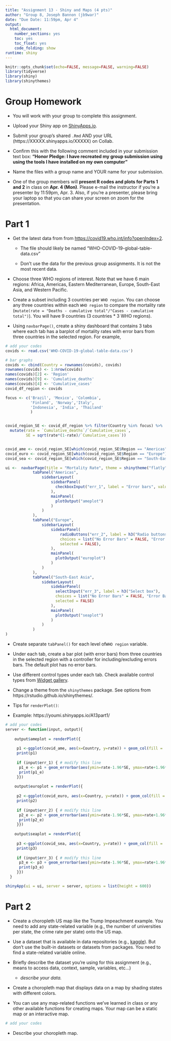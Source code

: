 ---
title: "Assignment 13 - Shiny and Maps (4 pts)"
author: "Group 8, Joseph Bannon (jb9war)"
date: "Due Date: 11:59pm, Apr 4"
output:
  html_document:
    number_sections: yes
    toc: yes
    toc_float: yes
    code_folding: show
runtime: shiny    
---

```{r setup, include=FALSE}
knitr::opts_chunk$set(echo=FALSE, message=FALSE, warning=FALSE)
library(tidyverse)
library(shiny)
library(shinythemes)
```

# Group Homework 

- You will work with your group to complete this assignment.

- Upload your Shiny app on [ShinyApps.io](https://www.shinyapps.io).

- Submit your group's shared `.Rmd` AND your URL (https://XXXXX.shinyapps.io/XXXXX) on Collab.

- Confirm this with the following comment included in your submission text box: **"Honor Pledge: I have recreated my group submission using using the tools I have installed on my own computer"**
    
- Name the files with a group name and YOUR name for your submission.

- One of the group members will **present R codes and plots for Parts 1 and 2** in class on **Apr. 4 (Mon)**. Please e-mail the instructor if you're a presenter by 11:59pm, Apr. 3. Also, if you're a presenter, please bring your laptop so that you can share your screen on zoom for the presentation.

# Part 1

- Get the latest data from from [https://covid19.who.int/info?openIndex=2](https://covid19.who.int/info?openIndex=2).
      
   - The file should likely be named "WHO-COVID-19-global-table-data.csv"
      
   - Don't use the data for the previous group assignments. It is not the most recent data. 

- Choose three WHO regions of interest. Note that we have 6 main regions: Africa, Americas, Eastern Mediterranean, Europe, South-East Asia, and Western Pacific.

- Create a subset including 3 countries per `WHO region`. You can choose any three countries within each `WHO region` to compare the mortality rate (`mutate(rate = "Deaths - cumulative total"/"Cases - cumulative total")`). You will have 9 countries (3 countries * 3 WHO regions).

- Using `navbarPage()`, create a shiny dashboard that contains 3 tabs where each tab has a barplot of mortality rates with error bars from three countries in the selected region. For example,

```{r}
# add your codes 
covids <- read.csv('WHO-COVID-19-global-table-data.csv')
```

```{r}
# bar graphs
covids <- cbind(Country = rownames(covids), covids)
rownames(covids) <- 1:nrow(covids)
names(covids)[2] <- 'Region'
names(covids)[9] <- 'Cumulative_deaths'
names(covids)[4] <- 'Cumulative_cases'
covid_df_region <- covids
```

```{r}
focus <- c('Brazil', 'Mexico', 'Colombia', 
           'Finland', 'Norway','Italy',
           'Indonesia', 'India', 'Thailand'
           )


covid_region_SE <- covid_df_region %>% filter(Country %in% focus) %>%
  mutate(rate = `Cumulative_deaths`/`Cumulative_cases`, 
         SE = sqrt(rate*(1-rate)/`Cumulative_cases`))


covid_ame <- covid_region_SE[which(covid_region_SE$Region == "Americas"),]
covid_euro <- covid_region_SE[which(covid_region_SE$Region == "Europe"),]
covid_sea <- covid_region_SE[which(covid_region_SE$Region == "South-East Asia"),]


```

```{r}
ui <-  navbarPage(title = "Mortality Rate", theme = shinytheme("flatly"),
            tabPanel("Americas", 
                sidebarLayout(
                    sidebarPanel(
                      checkboxInput("err_1", label = "Error bars", value = FALSE)
                    ),
                    mainPanel(
                      plotOutput("ameplot")
                    )
                )
            ),
            tabPanel("Europe",
                sidebarLayout(
                    sidebarPanel(
                        radioButtons("err_2", label = h3("Radio buttons"),
                        choices = list("No Error Bars" = FALSE, "Error Bars" = TRUE), 
                        selected = FALSE),
                    ),
                    mainPanel(
                      plotOutput("europlot")
                    )
                )         
            ), 
            tabPanel("South-East Asia",
                sidebarLayout(
                    sidebarPanel(
                      selectInput("err_3", label = h3("Select box"), 
                      choices = list("No Error Bars" = FALSE, "Error Bars" = TRUE), 
                      selected = FALSE)
                    ),
                    mainPanel(
                      plotOutput("seaplot")
                    )
                )
            )
) 
```      


- Create separate `tabPanel()` for each level of`WHO region` variable.

- Under each tab, create a bar plot (with error bars) from three countries in the selected region with a controller for including/excluding errors bars. The default plot has no error bars.

- Use different control types under each tab. Check available control types from [Widget gallery](https://shiny.rstudio.com/gallery/widget-gallery.html).
  
- Change a theme from the `shinythemes` package. See options from https://rstudio.github.io/shinythemes/.   

- Tips for  `renderPlot()`:

- Example: https://youmi.shinyapps.io/A13part1/

```{r}
# add your codes 
server <- function(input, output){
    
    output$ameplot = renderPlot({
     
     p1 <-ggplot(covid_ame, aes(x=Country, y=rate)) + geom_col(fill = 'light blue') + theme() + labs(x = 'WHO: # Reported Deaths / # Reported Cases', y = 'Mortality rate', title="Mortality rate grouped by Region: Americas", )
     print(p1)
      
     if (input$err_1) { # modify this line
      p1_e <- p1 + geom_errorbar(aes(ymin=rate-1.96*SE, ymax=rate+1.96*SE), width=.2)  # add error bars
      print(p1_e)
     }})
    
    output$europlot = renderPlot({
     
     p2 <-ggplot(covid_euro, aes(x=Country, y=rate)) + geom_col(fill = 'light blue') + theme() + labs(x = 'WHO: # Reported Deaths / # Reported Cases', y = 'Mortality rate', title="Mortality rate grouped by Region: Europe", )
     print(p2)
      
     if (input$err_2) { # modify this line
      p2_e <- p2 + geom_errorbar(aes(ymin=rate-1.96*SE, ymax=rate+1.96*SE), width=.2)  # add error bars
      print(p2_e)
     }})
    
    output$seaplot = renderPlot({
  
     p3 <-ggplot(covid_sea, aes(x=Country, y=rate)) + geom_col(fill = 'light blue') + theme() + labs(x = 'WHO: # Reported Deaths / # Reported Cases', y = 'Mortality rate', title="Mortality rate grouped by Region: Europe", )
     print(p3)
      
     if (input$err_3) { # modify this line
      p3_e <- p3 + geom_errorbar(aes(ymin=rate-1.96*SE, ymax=rate+1.96*SE), width=.2)  # add error bars
      print(p3_e)
     }})
  }
```

```{r}
shinyApp(ui = ui, server = server, options = list(height = 600))
```


# Part 2

- Create a choropleth US map like the Trump Impeachment example. You need to add any state-related variable (e.g., the number of universities per state, the crime rate per state) onto the US map.

- Use a dataset that is available in data repositories (e.g., [kaggle](https://www.kaggle.com/datasets)). But don't use the built-in datasets or datasets from packages. You need to find a state-related variable online. 

- Briefly describe the dataset you're using for this assignment (e.g., means to access data, context, sample, variables, etc...)
  
   + *describe your data.*
   
- Create a choropleth map that displays data on a map by shading states with different colors.

- You can use any map-related functions we've learned in class or any other available functions for creating maps. Your map can be a static map or an interactive map.

```{r}
# add your codes 
```

- Describe your choropleth map.

